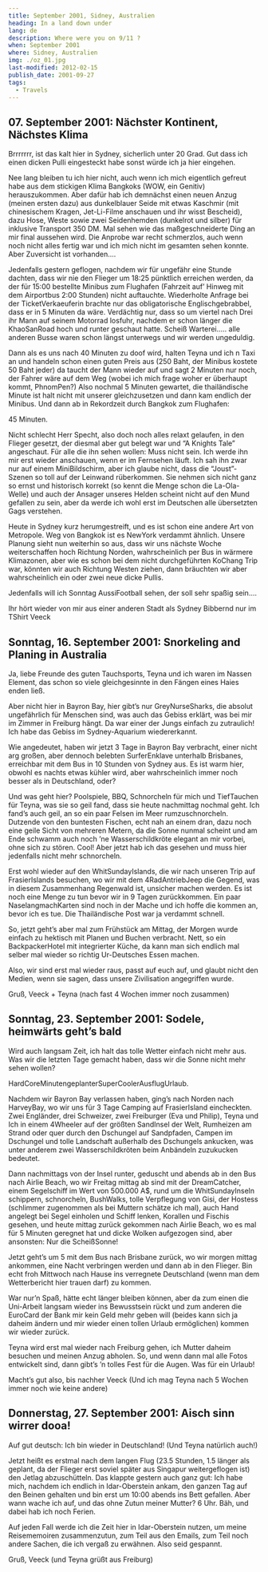 ```yaml
---
title: September 2001, Sidney, Australien
heading: In a land down under
lang: de
description: Where were you on 9/11 ?
when: September 2001
where: Sidney, Australien
img: ./oz_01.jpg
last-modified: 2012-02-15
publish_date: 2001-09-27
tags:
  - Travels
---
```


## 07. September 2001: Nächster Kontinent, Nächstes Klima

Brrrrrrr, ist das kalt hier in Sydney, sicherlich unter 20 Grad. Gut dass ich einen dicken Pulli eingesteckt habe sonst
würde ich ja hier eingehen.

Nee lang bleiben tu ich hier nicht, auch wenn ich mich eigentlich gefreut habe aus dem stickigen Klima Bangkoks (WOW,
ein Genitiv) herauszukommen. Aber dafür hab ich demnächst einen neuen Anzug (meinen ersten dazu) aus dunkelblauer Seide
mit etwas Kaschmir (mit chinesischem Kragen, Jet-Li-Filme anschauen und ihr wisst Bescheid), dazu Hose, Weste sowie zwei
Seidenhemden (dunkelrot und silber) für inklusive Transport 350 DM. Mal sehen wie das maßgeschneiderte Ding an mir final
aussehen wird. Die Anprobe war recht schmerzlos, auch wenn noch nicht alles fertig war und ich mich nicht im gesamten
sehen konnte. Aber Zuversicht ist vorhanden....

Jedenfalls gestern geflogen, nachdem wir für ungefähr eine Stunde dachten, dass wir nie den Flieger um 18:25 pünktlich
erreichen werden, da der für 15:00 bestellte Minibus zum Flughafen (Fahrzeit auf’ Hinweg mit dem Airportbus 2:00
Stunden) nicht auftauchte. Wiederholte Anfrage bei der TicketVerkaeuferin brachte nur das obligatorische
Englischgebrabbel, dass er in 5 Minuten da wäre. Verdächtig nur, dass so um viertel nach Drei ihr Mann auf seinem
Motorrad losfuhr, nachdem er schon länger die KhaoSanRoad hoch und runter geschaut hatte. Scheiß Warterei..... alle
anderen Busse waren schon längst unterwegs und wir werden ungeduldig.

Dann als es uns nach 40 Minuten zu doof wird, halten Teyna und ich n Taxi an und handeln schon einen guten Preis aus
(250 Baht, der Minibus kostete 50 Baht jeder) da taucht der Mann wieder auf und sagt 2 Minuten nur noch, der Fahrer wäre
auf dem Weg (wobei ich mich frage woher er überhaupt kommt, PhnomPen?) Also nochmal 5 Minuten gewartet, die
thailändische Minute ist halt nicht mit unserer gleichzusetzen und dann kam endlich der Minibus. Und dann ab in
Rekordzeit durch Bangkok zum Flughafen:

45 Minuten.

Nicht schlecht Herr Specht, also doch noch alles relaxt gelaufen, in den Flieger gesetzt, der diesmal aber gut belegt
war und “A Knights Tale” angeschaut. Für alle die ihn sehen wollen: Muss nicht sein. Ich werde ihn mir erst wieder
anschauen, wenn er im Fernsehen läuft. Ich sah ihn zwar nur auf einem MiniBildschirm, aber ich glaube nicht, dass die
“Joust”-Szenen so toll auf der Leinwand rüberkommen. Sie nehmen sich nicht ganz so ernst und historisch korrekt (so
kennt die Menge schon die La-Ola-Welle) und auch der Ansager unseres Helden scheint nicht auf den Mund gefallen zu sein,
aber da werde ich wohl erst im Deutschen alle übersetzten Gags verstehen.

Heute in Sydney kurz herumgestreift, und es ist schon eine andere Art von Metropole. Weg von Bangkok ist es NewYork
verdammt ähnlich. Unsere Planung sieht nun weiterhin so aus, dass wir uns nächste Woche weiterschaffen hoch Richtung
Norden, wahrscheinlich per Bus in wärmere Klimazonen, aber wie es schon bei dem nicht durchgeführten KoChang Trip war,
könnten wir auch Richtung Westen ziehen, dann bräuchten wir aber wahrscheinlich ein oder zwei neue dicke Pullis.

Jedenfalls will ich Sonntag AussiFootball sehen, der soll sehr spaßig sein....

Ihr hört wieder von mir aus einer anderen Stadt als Sydney Bibbernd nur im TShirt Veeck

## Sonntag, 16. September 2001: Snorkeling and Planing in Australia

Ja, liebe Freunde des guten Tauchsports, Teyna und ich waren im Nassen Element, das schon so viele gleichgesinnte in den
Fängen eines Haies enden ließ.

Aber nicht hier in Bayron Bay, hier gibt’s nur GreyNurseSharks, die absolut ungefährlich für Menschen sind, was auch das
Gebiss erklärt, was bei mir im Zimmer in Freiburg hängt. Da war einer der Jungs einfach zu zutraulich! Ich habe das
Gebiss im Sydney-Aquarium wiedererkannt.

Wie angedeutet, haben wir jetzt 3 Tage in Bayron Bay verbracht, einer nicht arg großen, aber dennoch belebten
SurferEnklave unterhalb Brisbanes, erreichbar mit dem Bus in 10 Stunden von Sydney aus. Es ist warm hier, obwohl es
nachts etwas kühler wird, aber wahrscheinlich immer noch besser als in Deutschland, oder?

Und was geht hier? Poolspiele, BBQ, Schnorcheln für mich und TiefTauchen für Teyna, was sie so geil fand, dass sie heute
nachmittag nochmal geht. Ich fand’s auch geil, an so ein paar Felsen im Meer rumzuschnorcheln. Dutzende von den
buntesten Fischen, echt nah an einem dran, dazu noch eine geile Sicht von mehreren Metern, da die Sonne nunmal scheint
und am Ende schwamm auch noch ’ne Wasserschildkröte elegant an mir vorbei, ohne sich zu stören. Cool! Aber jetzt hab ich
das gesehen und muss hier jedenfalls nicht mehr schnorcheln.

Erst wohl wieder auf den WhitSundayIslands, die wir nach unseren Trip auf FrasierIslands besuchen, wo wir mit dem
4RadAntriebJeep die Gegend, was in diesem Zusammenhang Regenwald ist, unsicher machen werden. Es ist noch eine Menge zu
tun bevor wir in 9 Tagen zurückkommen. Ein paar NaselangmachKarten sind noch in der Mache und ich hoffe die kommen an,
bevor ich es tue. Die Thailändische Post war ja verdammt schnell.

So, jetzt geht’s aber mal zum Frühstück am Mittag, der Morgen wurde einfach zu hektisch mit Planen und Buchen verbracht.
Nett, so ein BackpackerHotel mit integrierter Küche, da kann man sich endlich mal selber mal wieder so richtig
Ur-Deutsches Essen machen.

Also, wir sind erst mal wieder raus, passt auf euch auf, und glaubt nicht den Medien, wenn sie sagen, dass unsere
Zivilisation angegriffen wurde.

Gruß, Veeck + Teyna (nach fast 4 Wochen immer noch zusammen)

## Sonntag, 23. September 2001: Sodele, heimwärts geht’s bald

Wird auch langsam Zeit, ich halt das tolle Wetter einfach nicht mehr aus. Was wir die letzten Tage gemacht haben, dass
wir die Sonne nicht mehr sehen wollen?

HardCore&shy;Minutengeplanter&shy;SuperCooler&shy;AusflugUrlaub.

Nachdem wir Bayron Bay verlassen haben, ging’s nach Norden nach HarveyBay, wo wir uns für 3 Tage Camping auf
FrasierIsland eincheckten. Zwei Engländer, drei Schweizer, zwei Freiburger (Eva und Philip), Teyna und Ich in einem
4Wheeler auf der größten SandInsel der Welt, Rumheizen am Strand oder quer durch den Dschungel auf Sandpfaden, Campen im
Dschungel und tolle Landschaft außerhalb des Dschungels ankucken, was unter anderem zwei Wasserschildkröten beim
Anbändeln zuzukucken bedeutet.

Dann nachmittags von der Insel runter, geduscht und abends ab in den Bus nach Airlie Beach, wo wir Freitag mittag ab
sind mit der DreamCatcher, einem Segelschiff im Wert von 500.000 A\$, rund um die WhitSundayInseln schippern,
schnorcheln, BushWalks, tolle Verpflegung von Gisi, der Hostess (schlimmer zugenommen als bei Muttern schätze ich mal),
auch Hand angelegt bei Segel einholen und Schiff lenken, Korallen und Fischis gesehen, und heute mittag zurück gekommen
nach Airlie Beach, wo es mal für 5 Minuten geregnet hat und dicke Wolken aufgezogen sind, aber ansonsten: Nur die
ScheißSonne!

Jetzt geht’s um 5 mit dem Bus nach Brisbane zurück, wo wir morgen mittag ankommen, eine Nacht verbringen werden und dann
ab in den Flieger. Bin echt froh Mittwoch nach Hause ins verregnete Deutschland (wenn man dem Wetterbericht hier trauen
darf) zu kommen.

War nur’n Spaß, hätte echt länger bleiben können, aber da zum einen die Uni-Arbeit langsam wieder ins Bewusstsein rückt
und zum anderen die EuroCard der Bank mir kein Geld mehr geben will (beides kann sich ja daheim ändern und mir wieder
einen tollen Urlaub ermöglichen) kommen wir wieder zurück.

Teyna wird erst mal wieder nach Freiburg gehen, ich Mutter daheim besuchen und meinen Anzug abholen. So, und wenn dann
mal alle Fotos entwickelt sind, dann gibt’s ’n tolles Fest für die Augen. Was für ein Urlaub!

Macht’s gut also, bis nachher Veeck (Und ich mag Teyna nach 5 Wochen immer noch wie keine andere)

## Donnerstag, 27. September 2001: Aisch sinn wirrer dooa!

Auf gut deutsch: Ich bin wieder in Deutschland! (Und Teyna natürlich auch!)

Jetzt heißt es erstmal nach dem langen Flug (23.5 Stunden, 1.5 länger als geplant, da der Flieger erst soviel später aus
Singapur weitergeflogen ist) den Jetlag abzuschütteln. Das klappte gestern auch ganz gut: Ich habe mich, nachdem ich
endlich in Idar-Oberstein ankam, den ganzen Tag auf den Beinen gehalten und bin erst um 10:00 abends ins Bett gefallen.
Aber wann wache ich auf, und das ohne Zutun meiner Mutter? 6 Uhr. Bäh, und dabei hab ich noch Ferien.

Auf jeden Fall werde ich die Zeit hier in Idar-Oberstein nutzen, um meine Reisememoiren zusammenzutun, zum Teil aus den
Emails, zum Teil noch andere Sachen, die ich vergaß zu erwähnen. Also seid gespannt.

Gruß, Veeck (und Teyna grüßt aus Freiburg)
